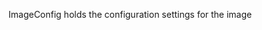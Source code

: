 <!-- Code generated from the comments of the ImageConfig struct in builder/opennebula/common/config.go; DO NOT EDIT MANUALLY -->

ImageConfig holds the configuration settings for the image

<!-- End of code generated from the comments of the ImageConfig struct in builder/opennebula/common/config.go; -->
